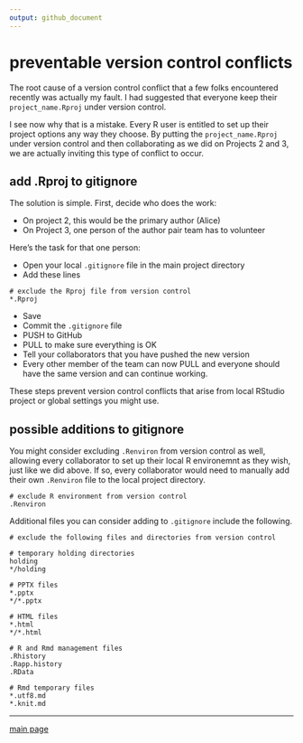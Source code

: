 ```yaml
---
output: github_document
--- 
```


# preventable version control conflicts   

The root cause of a version control conflict that a few folks encountered recently was actually my fault. I had suggested that everyone keep their `project_name.Rproj` under version control. 

I see now why that is a mistake. Every R user is entitled to set up their project options any way they choose. By putting the `project_name.Rproj` under version control and then collaborating as we did on Projects 2 and 3, we are actually inviting this type of conflict to occur. 

## add .Rproj to gitignore

The solution is simple. First, decide who does the work: 

- On project 2, this would be the primary author (Alice) 
- On Project 3, one person of the author pair team has to volunteer 

Here's the task for that one person: 

- Open your local `.gitignore` file in the main project directory 
- Add these lines  

```
# exclude the Rproj file from version control  
*.Rproj
```

- Save 
- Commit the `.gitignore` file 
- PUSH to GitHub 
- PULL to make sure everything is OK 
- Tell your collaborators that you have pushed the new version 
- Every other member of the team can now PULL and everyone should have the same version and can continue working. 

These steps prevent version control conflicts that arise from local RStudio project or global settings you might use. 


## possible additions to gitignore

You might consider excluding `.Renviron` from version control as well, allowing every collaborator to set up their local R environemnt as they wish, just like we did above. If so, every collaborator would need to manually add their own `.Renviron` file to the local project directory. 

```
# exclude R environment from version control 
.Renviron 
```


Additional files you can consider adding to `.gitignore` include the following. 



```
# exclude the following files and directories from version control

# temporary holding directories 
holding
*/holding

# PPTX files 
*.pptx
*/*.pptx

# HTML files 
*.html
*/*.html

# R and Rmd management files 
.Rhistory
.Rapp.history
.RData

# Rmd temporary files 
*.utf8.md
*.knit.md
```







---

[main page](../README.md)




